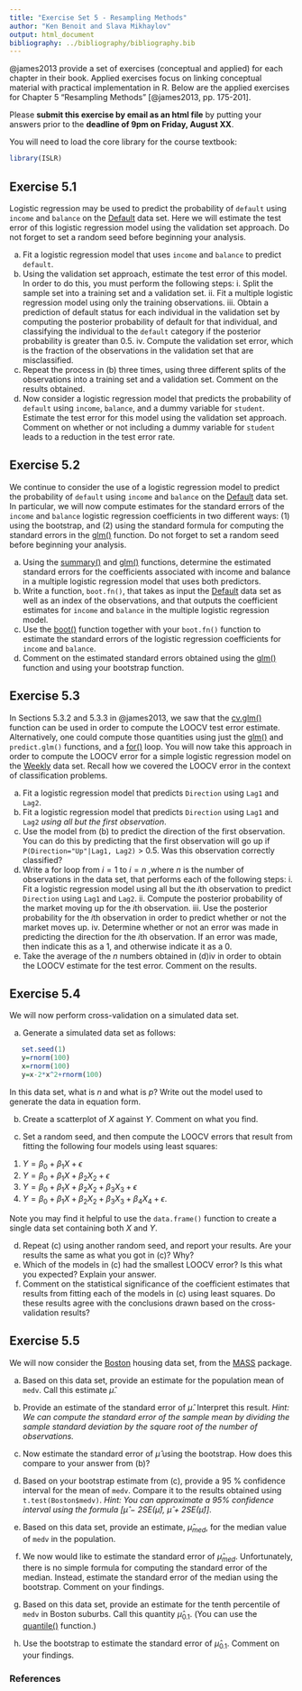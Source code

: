 ```yaml
---
title: "Exercise Set 5 - Resampling Methods"
author: "Ken Benoit and Slava Mikhaylov"
output: html_document
bibliography: ../bibliography/bibliography.bib
---
```


@james2013 provide a set of exercises (conceptual and applied) for each chapter in their book. Applied exercises focus on linking conceptual material with practical implementation in R. Below are the applied exercises for Chapter 5 "Resampling Methods" [@james2013, pp. 175-201].

Please **submit this exercise by email as an html file**  by putting your answers prior to the  **deadline of 9pm on Friday, August XX**. 

You will need to load the core library for the course textbook:
```r
library(ISLR)
```


## Exercise 5.1

Logistic regression may be used to predict the probability of `default` using `income` and `balance` on the [Default](http://bit.ly/R_ISLR_Default) data set. Here we will estimate the test error of this logistic regression model using the validation set approach. Do not forget to set a random seed before beginning your analysis.

   (a) Fit a logistic regression model that uses `income` and `balance` to predict `default`.
   (b) Using the validation set approach, estimate the test error of this model. In order to do this, you must perform the following steps:
     i. Split the sample set into a training set and a validation set.
     ii. Fit a multiple logistic regression model using only the training observations.
     iii. Obtain a prediction of default status for each individual in the validation set by computing the posterior probability of default for that individual, and classifying the individual to the `default` category if the posterior probability is greater than 0.5.
     iv. Compute the validation set error, which is the fraction of the observations in the validation set that are misclassified.
   (c) Repeat the process in (b) three times, using three different splits of the observations into a training set and a validation set. Comment on the results obtained.
   (d) Now consider a logistic regression model that predicts the probability of `default` using `income`, `balance`, and a dummy variable for `student`. Estimate the test error for this model using the validation set approach. Comment on whether or not including a dummy variable for `student` leads to a reduction in the test error rate.


## Exercise 5.2

We continue to consider the use of a logistic regression model to predict the probability of `default` using `income` and `balance` on the [Default](http://bit.ly/R_ISLR_Default) data set. In particular, we will now compute estimates for the standard errors of the `income` and `balance` logistic regression coefficients in two different ways: (1) using the bootstrap, and (2) using the standard formula for computing the standard errors in the [glm()](http://bit.ly/R_glm) function. Do not forget to set a random seed before beginning your analysis.

   (a) Using the [summary()](http://bit.ly/R_summary) and [glm()](http://bit.ly/R_glm) functions, determine the estimated standard errors for the coefficients associated with income and balance in a multiple logistic regression model that uses both predictors.
   (b) Write a function, `boot.fn()`, that takes as input the [Default](http://bit.ly/R_ISLR_Default) data set as well as an index of the observations, and that outputs the coefficient estimates for `income` and `balance` in the multiple logistic regression model.
   (c) Use the [boot()](http://bit.ly/R_boot) function together with your `boot.fn()` function to estimate the standard errors of the logistic regression coefficients for `income` and `balance`.
   (d) Comment on the estimated standard errors obtained using the [glm()](http://bit.ly/R_glm) function and using your bootstrap function.


## Exercise 5.3

In Sections 5.3.2 and 5.3.3 in @james2013, we saw that the [cv.glm()](http://bit.ly/R_cv_glm) function can be used in order to compute the LOOCV test error estimate. Alternatively, one could compute those quantities using just the [glm()](http://bit.ly/R_glm) and `predict.glm()` functions, and a [for()](http://bit.ly/R_Control) loop. You will now take this approach in order to compute the LOOCV error for a simple logistic regression model on the [Weekly](http://bit.ly/R_ISLR_Weekly) data set. Recall how we covered the LOOCV error in the context of classification problems.

   (a) Fit a logistic regression model that predicts `Direction` using `Lag1` and `Lag2`.
   (b) Fit a logistic regression model that predicts `Direction` using `Lag1` and `Lag2` *using all but the first observation*.
   (c) Use the model from (b) to predict the direction of the first observation. You can do this by predicting that the first observation will go up if `P(Direction="Up"|Lag1, Lag2)` > 0.5. Was this observation correctly classified?
   (d) Write a for loop from $i=1$ to $i=n$ ,where $n$ is the number of observations in the data set, that performs each of the following steps:
    i. Fit a logistic regression model using all but the $i$th observation to predict `Direction` using `Lag1` and `Lag2`.
    ii. Compute the posterior probability of the market moving up for the $i$th observation.
    iii. Use the posterior probability for the $i$th observation in order to predict whether or not the market moves up.
    iv. Determine whether or not an error was made in predicting the direction for the $i$th observation. If an error was made, then indicate this as a 1, and otherwise indicate it as a 0.
   (e) Take the average of the $n$ numbers obtained in (d)iv in order to obtain the LOOCV estimate for the test error. Comment on the results.
   
## Exercise 5.4

We will now perform cross-validation on a simulated data set.

   (a) Generate a simulated data set as follows:
```R
   set.seed(1)
   y=rnorm(100)
   x=rnorm(100)
   y=x-2*x^2+rnorm(100)
```
In this data set, what is $n$ and what is $p$? Write out the model used to generate the data in equation form.

   (b) Create a scatterplot of $X$ against $Y$. Comment on what you find.
   
   (c) Set a random seed, and then compute the LOOCV errors that result from fitting the following four models using least squares:
   1. $Y = \beta_0 + \beta_1 X + \epsilon$
   2. $Y = \beta_0 + \beta_1 X + \beta_2 X_2 + \epsilon$
   3. $Y = \beta_0 + \beta_1 X + \beta_2 X_2 + \beta_3 X_3 + \epsilon$
   4. $Y = \beta_0 + \beta_1 X + \beta_2 X_2 + \beta_3 X_3 + \beta_4 X_4 + \epsilon$.

Note you may find it helpful to use the `data.frame()` function
to create a single data set containing both $X$ and $Y$.

   (d) Repeat (c) using another random seed, and report your results. Are your results the same as what you got in (c)? Why?
   (e) Which of the models in (c) had the smallest LOOCV error? Is this what you expected? Explain your answer.
   (f) Comment on the statistical significance of the coefficient estimates that results from fitting each of the models in (c) using least squares. Do these results agree with the conclusions drawn based on the cross-validation results?


## Exercise 5.5

We will now consider the [Boston](http://bit.ly/R_MASS_Boston) housing data set, from the [MASS](http://bit.ly/R_MASS) package. 

(a) Based on this data set, provide an estimate for the population mean of `medv`. Call this estimate $\hat{\mu}$.
   
(b) Provide an estimate of the standard error of $\hat{\mu}$. Interpret this result.
*Hint: We can compute the standard error of the sample mean by dividing the sample standard deviation by the square root of the number of observations.*
   
(c) Now estimate the standard error of $\hat{\mu}$ using the bootstrap. How does this compare to your answer from (b)?
   
(d) Based on your bootstrap estimate from (c), provide a 95 % confidence interval for the mean of `medv`. Compare it to the results obtained using `t.test(Boston$medv)`.
*Hint: You can approximate a 95% confidence interval using the formula [$\hat{\mu}$ − 2SE($\hat{\mu}$), $\hat{\mu}$ + 2SE($\hat{\mu}$)]*.
   
(e) Based on this data set, provide an estimate, $\hat{\mu}_{med}$, for the median value of `medv` in the population.
   
(f) We now would like to estimate the standard error of $\hat{\mu}_{med}$. Unfortunately, there is no simple formula for computing the standard error of the median. Instead, estimate the standard error of the median using the bootstrap. Comment on your findings.
   
(g) Based on this data set, provide an estimate for the tenth percentile of `medv` in Boston suburbs. Call this quantity $\hat{\mu}_{0.1}$. (You can use the [quantile()](http://bit.ly/R_quantile) function.)

(h) Use the bootstrap to estimate the standard error of $\hat{\mu}_{0.1}$. Comment on your findings.




   
   
### References
